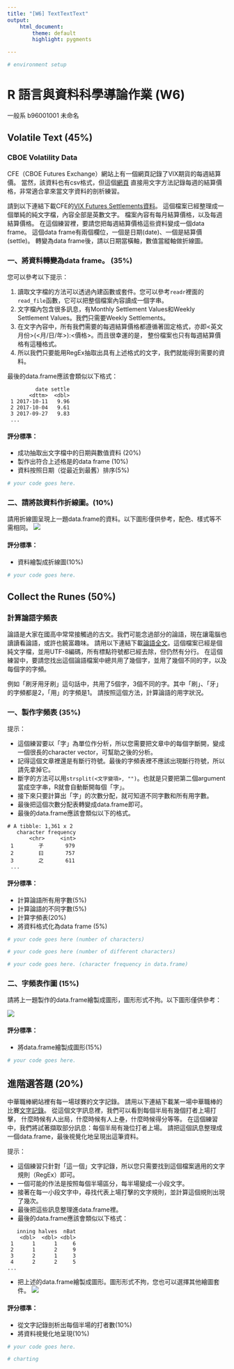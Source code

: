 ```yaml
---
title: "[W6] TextTextText"
output: 
    html_document:
        theme: default
        highlight: pygments

---
```


```r
# environment setup
```

R 語言與資料科學導論作業 (W6)
=============================

一般系 b96001001 未命名

## Volatile Text (45%)

### CBOE Volatility Data

CFE（CBOE Futures Exchange）網站上有一個網頁記錄了VIX期貨的每週結算價。
當然，該資料也有csv格式，但這個[網頁](http://cfe.cboe.com/market-data/settlement/volatility-settlements)
直接用文字方法記錄每週的結算價格，非常適合拿來當文字資料的剖析練習。

請到以下連結下載CFE的[VIX Futures Settlements資料](https://goo.gl/Yb5UEJ)。
這個檔案已經整理成一個單純的純文字檔，內容全部是英數文字。
檔案內容有每月結算價格，以及每週結算價格。
在這個練習裡，要請您把每週結算價格這些資料變成一個data frame。
這個data frame有兩個欄位，一個是日期(date)、一個是結算價(settle)。
轉變為data frame後，請以日期當橫軸，數值當縱軸做折線圖。

### 一、將資料轉變為data frame。 (35%)
您可以參考以下提示：

1. 讀取文字檔的方法可以透過內建函數或套件。您可以參考`readr`裡面的`read_file`函數，它可以把整個檔案內容讀成一個字串。
2. 文字檔內包含很多訊息，有Monthly Settlement Values和Weekly Settlement Values。我們只需要Weekly Settlements。
3. 在文字內容中，所有我們需要的每週結算價格都遵循著固定格式，亦即<英文月份>(<月/日/年>):<價格>。而且很幸運的是，
整份檔案也只有每週結算價格有這種格式。
4. 所以我們只要能用RegEx抽取出具有上述格式的文字，我們就能得到需要的資料。

最後的data.frame應該會類似以下格式：
```
         date settle
       <dttm>  <dbl>
 1 2017-10-11   9.96
 2 2017-10-04   9.61
 3 2017-09-27   9.83
 ...
```

#### 評分標準：

* 成功抽取出文字檔中的日期與數值資料 (20%)
* 製作出符合上述格是的data frame (10%)
* 資料按照日期（從最近到最舊）排序(5%)

```r
# your code goes here.
```

### 二、請將該資料作折線圖。(10%)

請用折線圖呈現上一題data.frame的資料。以下圖形僅供參考，配色、樣式等不需相同。
![](vix_ref.png)

#### 評分標準：

* 資料繪製成折線圖(10%)

```r
# your code goes here.
```

## Collect the Runes (50%)

### 計算論語字頻表

論語是大家在國高中常常接觸過的古文。我們可能念過部分的論語，現在讓電腦也讀讀看論語，或許也饒富趣味。
請用以下連結下載[論語全文](https://raw.githubusercontent.com/RLadsNTU/RLadsLab/master/W6_TextTextText/data/confucius.txt)。這個檔案已經是個純文字檔，並用UTF-8編碼，所有標點符號都已經去除，但仍然有分行。
在這個練習中，要請您找出這個論語檔案中總共用了幾個字，並用了幾個不同的字，以及每個字的字頻。

例如「刷牙用牙刷」這句話中，共用了5個字，3個不同的字。其中「刷」、「牙」的字頻都是2，「用」的字頻是1。
請按照這個方法，計算論語的用字狀況。

### 一、製作字頻表 (35%)

提示：

* 這個練習要以「字」為單位作分析，所以您需要把文章中的每個字斷開，變成一個很長的character vector，可幫助之後的分析。
* 記得這個文章裡還是有斷行符號。最後的字頻表裡不應該出現斷行符號，所以請先拿掉它。
* 斷字的方法可以用`strsplit(<文字變項>, "")`。也就是只要把第二個argument當成空字串，R就會自動斷開每個「字」。
* 接下來只要計算出「字」的次數分配，就可知道不同字數和所有用字數。
* 最後把這個次數分配表轉變成data.frame即可。
* 最後的data.frame應該會類似以下的格式。

```
# A tibble: 1,361 x 2
   character frequency
       <chr>     <int>
 1        子       979
 2        曰       757
 3        之       611
 ...
```

#### 評分標準：

* 計算論語所有用字數(5%)
* 計算論語的不同字數(5%)
* 計算字頻表(20%)
* 將資料格式化為data frame (5%)

```r
# your code goes here (number of characters)
```

```r
# your code goes here (number of different characters)
```

```r
# your code goes here. (character frequency in data.frame)

```


### 二、字頻表作圖 (15%)

請將上一題製作的data.frame繪製成圖形，圖形形式不拘。以下圖形僅供參考：

![](char_freq_ref.png)

#### 評分標準：

* 將data.frame繪製成圖形(15%)

```r
# your code goes here.
```



## 進階選答題 (20%)

中華職棒網站裡有每一場球賽的文字記錄。
請用以下連結下載某一場中華職棒的比賽[文字記錄](https://goo.gl/XKrhxc)。
從這個文字訊息裡，我們可以看到每個半局有幾個打者上場打擊，
什麼時候有人出局，什麼時候有人上壘，什麼時候得分等等。
在這個練習中，我們將試著擷取部分訊息：每個半局有幾位打者上場。
請把這個訊息整理成一個data.frame，最後視覺化地呈現出這筆資料。

提示：

* 這個練習只針對「這一個」文字記錄，所以您只需要找到這個檔案適用的文字規則（RegEx）即可。
* 一個可能的作法是按照每個半場區分，每半場變成一小段文字。
* 接著在每一小段文字中，尋找代表上場打擊的文字規則，並計算這個規則出現了幾次。
* 最後把這些訊息整理進data.frame裡。
* 最後的data.frame應該會類似以下格式：

```
   inning halves  nBat
    <dbl>  <dbl> <dbl>
 1      1      1     6
 2      1      2     9
 3      2      1     3
 4      2      2     5
...
```

* 把上述的data.frame繪製成圖形。圖形形式不拘，您也可以選擇其他繪圖套件。
![](play_by_play_ref.png)

#### 評分標準：

* 從文字記錄剖析出每個半場的打者數(10%)
* 將資料視覺化地呈現(10%)


```r
# your code goes here.
```

```r
# charting
```

